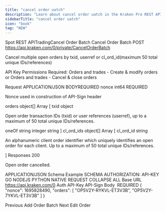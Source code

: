 ```yaml
---
title: "cancel order uatch"
description: "Learn about cancel order uatch in the Kraken Pro REST API."
sidebarTitle: "cancel order uatch"
icon: "book"
tag: "NEW"
---
```

Spot REST APITradingCancel Order Batch
Cancel Order Batch
POST
https://api.kraken.com/0/private/CancelOrderBatch

Cancel multiple open orders by txid, userref or cl_ord_id(maximum 50 total unique IDs/references)

API Key Permissions Required: Orders and trades - Create & modify orders or Orders and trades - Cancel & close orders

Request​
APPLICATION/JSON
BODYREQUIRED
nonce
int64
REQUIRED

Nonce used in construction of API-Sign header

orders
object[]
Array [
txid
object

Open order transaction IDs (txid) or user references (userref), up to a maximum of 50 total unique IDs/references.

oneOf
string
integer
string
]
cl_ord_ids
object[]
Array [
cl_ord_id
string

An alphanumeric client order identifier which uniquely identifies an open order for each client. Up to a maximum of 50 total unique IDs/references.

]
Responses​
200

Open order cancelled.

APPLICATION/JSON
Schema
Example
SCHEMA
AUTHORIZATION: API-KEY
GO
NODEJS
PYTHON
NATIVE
REQUEST
COLLAPSE ALL
Base URL
https://api.kraken.com/0
Auth
API-Key
API-Sign
Body
 REQUIRED
{
  "nonce": 1695828490,
  "orders": [
    "OP5V2Y-RYKVL-ET3V3B",
    "OP5V2Y-7YKVL-ET3V3B"
  ]
}

Previous
Add Order Batch
Next
Edit Order